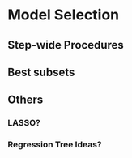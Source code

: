 
# Model Selection


## Step-wide Procedures


## Best subsets

## Others

### LASSO?

### Regression Tree Ideas?


